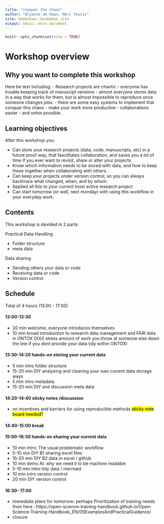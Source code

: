 ```yaml
---
title: "conquer the chaos"
author: "Alyanne de Haan, Marc Teunis"
site: bookdown::bookdown_site
output: Gmisc::docx_document
---
```


```r
knitr::opts_chunk$set(echo = TRUE)

```

# Workshop overview

## Why you want to complete this workshop

Here be text including:
 - Research projects are chaotic
 - everyone has trouble keeping track of manuscipt versions
 - almost everyone stores data in a way that works for them, but is almost impossible to reproduce once someone changes jobs.
 - there are some easy systems to implement that conquer this chaos
 - make your work more productive
 - collaborations easier
 - and ontox possible.


## Learning objectives

After this workshop you:

 - Can store your research projects (data, code, manuscripts, etc) in a future proof way, that fascilitates collaboration, and saves you a lot of time if you ever want to revisit, share or alter your projects. 
 - Know which information needs to be stored with data, and how to keep these together when collaborating with others.
 - Can keep your projects under version control, so you can always backtrace what changed, when, and by whom.
 - Applied all this to your current most active research project
 - Can start tomorrow (or well, next monday) with using this workflow in your everyday work.

## Contents 

This workshop is devided in 2 parts: 

Practical Data Handling

 - Folder structure
 - meta data
 
Data sharing

 - Sending others your data or code 
 - Receiving data or code
 - Version control 

## Schedule 

Total of 4 hours (13:00 - 17:00) 

#### 13:00-13:30
 - 20 min welcome, everyone introduces themselves
 - 10 min broad introduction to research data management and FAIR data in ONTOX (XXX stress amount of work you throw at someone else down the line if you _dont_ provide your data tidy within ONTOX)

#### 13:30-14:20 hands-on storing your current data 
 - 5 min intro folder structure
 - 15-20 min DIY analysing and cleaning your own current data storage ways
 - 5 min intro metadata
 - 15-20 min DIY and discussion meta data

#### 14:20-14:40 sticky notes /discussion
 - on incentives and barriers for using reproducible methods <mark>sticky note board needed? </mark> 

#### 14:40-15:00 break

#### 15:00-16:30  hands-on sharing your current data
 - 10 min intro: The usual problematic workflow
 - 5-10 min DIY B1  sharing excel files 
 - 15-20 min DIY B2 data in excel / github
 - 10 min demo AI: why we need it to be machine readable
 - 5-10 min intro tidy data / mermaid
 - 10 min intro version control
 - 20 min DIY version control

#### 16:30- 17:00
 - immediate plans for tomorrow: perhaps Prioritization of training needs from here : https://open-science-training-handbook.github.io/Open-Science-Training-Handbook_EN/05ExamplesAndPracticalGuidance/
 - closure


